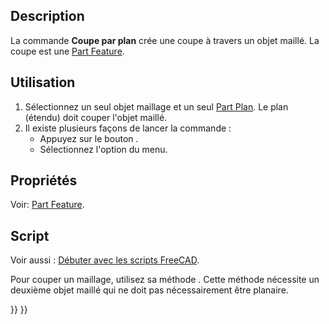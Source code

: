 <languages/>

{{Docnav/fr
|[[Mesh_TrimByPlane/fr|Ajuster par plan]]
|[[Mesh_CrossSections/fr|Coupes]]
|[[Mesh_Workbench/fr|Atelier Mesh]]
|IconL=Mesh_TrimByPlane.svg
|IconR=Mesh_CrossSections.svg
|IconC=Workbench_Mesh.svg
}}

{{GuiCommand/fr
|Name=Mesh SectionByPlane
|Name/fr=Mesh Coupe par plan
|MenuLocation=Maillages → Couper → Créer une coupe par un plan
|Workbenches=[[Mesh_Workbench/fr|Mesh]]
|SeeAlso=[[Mesh_CrossSections/fr|Mesh Coupes]]
}}

==Description==

La commande '''Coupe par plan''' crée une coupe à travers un objet maillé. La coupe est une [[Part_Feature/fr|Part Feature]].

<span id="Usage"></span>
==Utilisation==

# Sélectionnez un seul objet maillage et un seul [[Part_Primitives/fr|Part Plan]]. Le plan (étendu) doit couper l'objet maillé.
# Il existe plusieurs façons de lancer la commande :
#* Appuyez sur le bouton {{Button|[[Image:Mesh_SectionByPlane.svg|16px]] [[Mesh_SectionByPlane/fr|Créer une coupe par un plan]]}}.
#* Sélectionnez l'option {{MenuCommand|Maillages → Couper → [[Image:Mesh_SectionByPlane.svg|16px]] Créer une coupe par un plan}} du menu.

<span id="Properties"></span>
==Propriétés==

Voir: [[Part_Feature/fr|Part Feature]].

<span id="Scripting"></span>
==Script==

Voir aussi : [[FreeCAD_Scripting_Basics/fr|Débuter avec les scripts FreeCAD]].

Pour couper un maillage, utilisez sa méthode {{incode|section}}. Cette méthode nécessite un deuxième objet maillé qui ne doit pas nécessairement être planaire.

{{Code|code=
import FreeCAD as App
import Mesh
import Part

# Create a non-parametric box-shaped mesh:
msh = App.ActiveDocument.addObject("Mesh::Feature", "Mesh")
msh.Mesh = Mesh.createBox(30, 40, 50)
msh.ViewObject.DisplayMode = "Flat Lines"

# Create a planar mesh from 3 points:
p1 = App.Vector(-20, -60, 0)
p2 = App.Vector(65, 25, 0)
p3 = App.Vector(-20, 25, 0)
msh_plane = Mesh.Mesh([p1, p2, p3])

# Find the section loops (each loop is a list of points):
loops = msh.Mesh.section(msh_plane)

# Show the loop polygon:
Part.show(Part.makePolygon(loops[0]))
}}


{{Docnav/fr
|[[Mesh_TrimByPlane/fr|Ajuster par plan]]
|[[Mesh_CrossSections/fr|Coupes]]
|[[Mesh_Workbench/fr|Atelier Mesh]]
|IconL=Mesh_TrimByPlane.svg
|IconR=Mesh_CrossSections.svg
|IconC=Workbench_Mesh.svg
}}

{{Mesh Tools navi{{#translation:}}}}
{{Userdocnavi{{#translation:}}}}